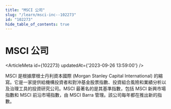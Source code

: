 ```yaml
---
title: "MSCI 公司"
slug: "/learn/msci-inc--102273"
id: "102273"
hide_table_of_contents: true
---
```



# MSCI 公司

<ArticleMeta id={102273} updatedAt={'2023-09-26 13:59:00'} />
<div className='border-solid border-b border-t-0 my-4 border-[var(--ifm-color-gray-300)]' />

MSCI 是根據摩根士丹利資本國際 (Morgan Stanley Capital International) 的縮寫。它是一家提供給機構投資者和對沖基金股票指數、投資組合風險和業績分析以及治理工具的投資研究公司。MSCI 最著名的是其基準指數，包括 MSCI 新興市場指數和 MSCI 前沿市場指數，由 MSCI Barra 管理。該公司每年都在推出新的指數。
